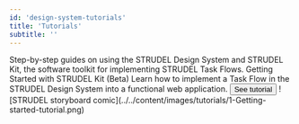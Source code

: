 ```yaml
---
id: 'design-system-tutorials'
title: 'Tutorials'
subtitle: ''
---
```


<Hero>
  Step-by-step guides on using the STRUDEL Design System and STRUDEL Kit, the software toolkit for implementing STRUDEL Task Flows.
</Hero>
<PageContainer>
  <ContentCard
    variant="dot-outlined" 
    sx={{ 
      padding: 0,
    }}
  >
    <Grid container>
      <Grid item md={9}>
        <Stack
          sx={{
            justifyContent: 'space-between',
            height: '100%',
            padding: 3,
          }}
        >
          <Stack spacing={2}>
            <Typography variant="h6" sx={{ marginBottom: '0 !important' }}>
              <MuiLink href="https://github.com/strudel-science/strudel-kit/blob/main/docs/getting-started/0-introduction.md">
                Getting Started with STRUDEL Kit (Beta)
              </MuiLink>
            </Typography>
            <Typography>
              Learn how to implement a Task Flow in the STRUDEL Design System into a functional web application.
            </Typography>
            <Stack 
              direction="row"
              spacing={1}
              sx={{
                alignItems: 'center',
              }}
            >
              <Button 
                variant="contained" 
                href="https://github.com/strudel-science/strudel-kit/blob/main/docs/getting-started/0-introduction.md"
              >
                See tutorial
              </Button>
            </Stack>
          </Stack>
        </Stack>
      </Grid>
      <Grid item md={3}>
        <Box
          sx={{
            backgroundColor: 'neutral.main',
            borderRadius: '0 10px 10px 0',
            height: '100%',
            width: '100%',
            overflow: 'hidden',
            pointerEvents: 'none',
          }}
        >
          ![STRUDEL storyboard comic](../../content/images/tutorials/1-Getting-started-tutorial.png)
        </Box>
      </Grid>
    </Grid>
  </ContentCard>
</PageContainer>
